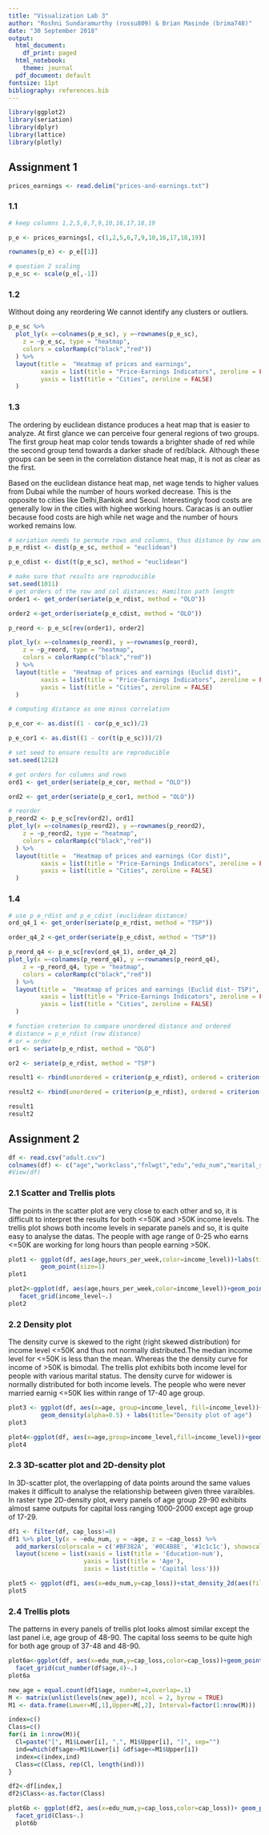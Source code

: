---
title: "Visualization Lab 3"
author: "Roshni Sundaramurthy (rossu809) & Brian Masinde (brima748)"
date: "30 September 2018"
output:
  html_document:
    df_print: paged
  html_notebook:
    theme: journal
  pdf_document: default
fontsize: 11pt
bibliography: references.bib
---

```{r libraries, message=FALSE, warning=FALSE, echo=FALSE}
library(ggplot2)
library(seriation)
library(dplyr)
library(lattice)
library(plotly)
```

## Assignment 1

```{r echo=FALSE}
prices_earnings <- read.delim("prices-and-earnings.txt")
```

### 1.1

```{r}
# keep columns 1,2,5,6,7,9,10,16,17,18,19

p_e <- prices_earnings[, c(1,2,5,6,7,9,10,16,17,18,19)]

rownames(p_e) <- p_e[[1]]
```


```{r}
# question 2 scaling
p_e_sc <- scale(p_e[,-1])

```

### 1.2

Without doing any reordering We cannot identify any clusters or outliers.
```{r}
p_e_sc %>% 
  plot_ly(x =~colnames(p_e_sc), y =~rownames(p_e_sc),
    z = ~p_e_sc, type = "heatmap", 
    colors = colorRamp(c("black","red"))
  ) %>%
  layout(title =  "Heatmap of prices and earnings",
         xaxis = list(title = "Price-Earnings Indicators", zeroline = FALSE),
         yaxis = list(title = "Cities", zeroline = FALSE)
  )
```

### 1.3

The ordering by euclidean distance produces a heat map that is easier to analyze. At first glance we can perceive four general regions of two groups. The first group heat map color tends towards a brighter shade of red while the second group tend towards a darker shade of red/black. Although these groups can be seen in the correlation distance heat map, it is not as clear as the first.

Based on the euclidean distance heat map, net wage tends to higher values from Dubai while the number of hours worked decrease. This is the opposite to cities like Delhi,Bankok and Seoul. Interestingly food costs are generally low in the cities with highee working hours. Caracas is an outlier because food costs are high while net wage and the number of hours worked remains low.

```{r}
# seriation needs to permute rows and columns, thus distance by row and column
p_e_rdist <- dist(p_e_sc, method = "euclidean")

p_e_cdist <- dist(t(p_e_sc), method = "euclidean")

# make sure that results are reproducible
set.seed(1011)
# get orders of the row and col distances; Hamilton path length
order1 <- get_order(seriate(p_e_rdist, method = "OLO"))

order2 <-get_order(seriate(p_e_cdist, method = "OLO"))

p_reord <- p_e_sc[rev(order1), order2]

plot_ly(x =~colnames(p_reord), y =~rownames(p_reord),
    z = ~p_reord, type = "heatmap", 
    colors = colorRamp(c("black","red"))
  ) %>%
  layout(title =  "Heatmap of prices and earnings (Euclid dist)",
         xaxis = list(title = "Price-Earnings Indicators", zeroline = FALSE),
         yaxis = list(title = "Cities", zeroline = FALSE)
  )
```

```{r}
# computing distance as one minus correlation

p_e_cor <- as.dist((1 - cor(p_e_sc))/2)

p_e_cor1 <- as.dist((1 - cor(t(p_e_sc)))/2)

# set seed to ensure results are reproducible
set.seed(1212)

# get orders for columns and rows
ord1 <- get_order(seriate(p_e_cor, method = "OLO"))

ord2 <- get_order(seriate(p_e_cor1, method = "OLO"))

# reorder
p_reord2 <- p_e_sc[rev(ord2), ord1]
plot_ly(x =~colnames(p_reord2), y =~rownames(p_reord2),
    z = ~p_reord2, type = "heatmap", 
    colors = colorRamp(c("black","red"))
  ) %>%
  layout(title =  "Heatmap of prices and earnings (Cor dist)",
         xaxis = list(title = "Price-Earnings Indicators", zeroline = FALSE),
         yaxis = list(title = "Cities", zeroline = FALSE)
  )
```

### 1.4

```{r}
# use p_e_rdist and p_e_cdist (euclidean distance)
ord_q4_1 <- get_order(seriate(p_e_rdist, method = "TSP"))

order_q4_2 <-get_order(seriate(p_e_cdist, method = "TSP"))

p_reord_q4 <- p_e_sc[rev(ord_q4_1), order_q4_2]
plot_ly(x =~colnames(p_reord_q4), y =~rownames(p_reord_q4),
    z = ~p_reord_q4, type = "heatmap", 
    colors = colorRamp(c("black","red"))
  ) %>%
  layout(title =  "Heatmap of prices and earnings (Euclid dist- TSP)",
         xaxis = list(title = "Price-Earnings Indicators", zeroline = FALSE),
         yaxis = list(title = "Cities", zeroline = FALSE)
  )
```


```{r}
# function creterion to compare unordered distance and ordered
# distance = p_e_rdist (row distance)
# or = order
or1 <- seriate(p_e_rdist, method = "OLO")

or2 <- seriate(p_e_rdist, method = "TSP")

result1 <- rbind(unordered = criterion(p_e_rdist), ordered = criterion(p_e_rdist,or1 ))

result2 <- rbind(unordered = criterion(p_e_rdist), ordered = criterion(p_e_rdist,or2 ))

result1
result2

```



## Assignment 2

```{r read data into R, echo=FALSE, message=FALSE}
df <- read.csv("adult.csv")
colnames(df) <- c("age","workclass","fnlwgt","edu","edu_num","marital_status","occupation","relationship","race","sex","cap_gain","cap_loss","hours_per_week","native_country","income_level")
#View(df)
```

### 2.1 Scatter and Trellis plots

The points in the scatter plot are very close to each other and so, it is difficult to interpret the results for both <=50K and >50K income levels.
The trellis plot shows both income levels in separate panels and so, it is quite easy to analyse the datas. The people with age range of 0-25 who earns <=50K are working for long hours than people earning >50K.

```{r Scatter and Trellis}
plot1 <- ggplot(df, aes(age,hours_per_week,color=income_level))+labs(title="Scatter plot",x="Age", y = "Hours per week")+
         geom_point(size=1)
plot1

plot2<-ggplot(df, aes(age,hours_per_week,color=income_level))+geom_point(size=1)+labs(title="Trellis plot",x="Age", y = "Hours per week")+
   facet_grid(income_level~.)
plot2
```

### 2.2 Density plot

The density curve is skewed to the right (right skewed distribution) for income level <=50K and thus not normally distributed.The median income level for <=50K is less than the mean. Whereas the the density curve for income of >50K is bimodal.
The trellis plot exhibits both income level for people with various marital status. The density curve for widower is normally distributed for both income levels. The people who were never married earnig <=50K lies within range of 17-40 age group.

```{r}
plot3 <- ggplot(df, aes(x=age, group=income_level, fill=income_level))+
         geom_density(alpha=0.5) + labs(title="Density plot of age")
plot3

plot4<-ggplot(df, aes(x=age,group=income_level,fill=income_level))+geom_density(alpha=0.5)+labs(title="Trellis plot og age")+facet_grid(marital_status~.)
plot4
```

### 2.3 3D-scatter plot and 2D-density plot

In 3D-scatter plot, the overlapping of data points around the same values makes it difficult to analyse the relationship between given three varaibles. In raster type 2D-density plot, every panels of age group 29-90 exhibits almost same outputs for capital loss ranging 1000-2000 except age group of 17-29.

```{r 3D scatter plot}
df1 <- filter(df, cap_loss!=0)
df1 %>% plot_ly(x = ~edu_num, y = ~age, z = ~cap_loss) %>%
  add_markers(colorscale = c('#BF382A', '#0C4B8E', '#1c1c1c'), showscale=TRUE) %>%
  layout(scene = list(xaxis = list(title = 'Education-num'),
                     yaxis = list(title = 'Age'),
                     zaxis = list(title = 'Capital loss')))
```

```{r 2D Density plot}
plot5 <- ggplot(df1, aes(x=edu_num,y=cap_loss))+stat_density_2d(aes(fill = ..density..), geom = "raster", contour = FALSE)+labs(title="2D raster type density plot")+theme(legend.position='none')+facet_grid(cut_number(df1$age,6)~.)
plot5
```

### 2.4 Trellis plots

The patterns in every panels of trellis plot looks almost similar except the last panel i.e, age group of 48-90. The capital loss seems to be quite high for both age group of 37-48 and 48-90.

```{r (a) using cut number}
plot6a<-ggplot(df, aes(x=edu_num,y=cap_loss,color=cap_loss))+geom_point()+labs(title="Trellis plot")+
  facet_grid(cut_number(df$age,4)~.)
plot6a
```


```{r (b) using shingles}
new_age = equal.count(df1$age, number=4,overlap=.1)
M <- matrix(unlist(levels(new_age)), ncol = 2, byrow = TRUE)
M1 <- data.frame(Lower=M[,1],Upper=M[,2], Interval=factor(1:nrow(M)))

index=c()
Class=c()
for(i in 1:nrow(M)){
  Cl=paste("[", M1$Lower[i], ",", M1$Upper[i], "]", sep="")
  ind=which(df$age>=M1$Lower[i] &df$age<=M1$Upper[i])
  index=c(index,ind)
  Class=c(Class, rep(Cl, length(ind)))
}

df2<-df[index,]
df2$Class<-as.factor(Class)

plot6b <- ggplot(df2, aes(x=edu_num,y=cap_loss,color=cap_loss))+ geom_point()+labs(title="Trellis plot (Shingles)")
  facet_grid(Class~.)
  plot6b
  
```

